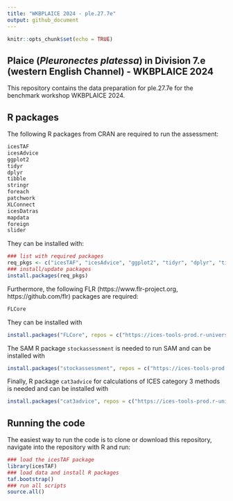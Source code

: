 ```yaml
---
title: "WKBPLAICE 2024 - ple.27.7e"
output: github_document
---
```


```r
knitr::opts_chunk$set(echo = TRUE)
```

## Plaice (_Pleuronectes platessa_) in Division 7.e (western English Channel) - WKBPLAICE 2024

This repository contains the data preparation for ple.27.7e for the benchmark workshop WKBPLAICE 2024.

## R packages 

The following R packages from CRAN are required to run the assessment:

```r
icesTAF
icesAdvice
ggplot2
tidyr
dplyr
tibble
stringr
foreach
patchwork
XLConnect
icesDatras
mapdata
foreign
slider
```

They can be installed with:
```r
### list with required packages
req_pkgs <- c("icesTAF", "icesAdvice", "ggplot2", "tidyr", "dplyr", "tibble", "stringr", "foreach", "patchwork", "XLConnect", "icesDatras", "mapdata", "foreign", "slider")
### install/update packages
install.packages(req_pkgs)
```

Furthermore, the following FLR (https://www.flr-project.org, https://github.com/flr) packages are required:
```r
FLCore
```
They can be installed with
``` r
install.packages("FLCore", repos = c("https://ices-tools-prod.r-universe.dev", "https://cloud.r-project.org"))
```

The SAM R package `stockassessment` is needed to run SAM and can be installed with
``` r
install.packages("stockassessment", repos = c("https://ices-tools-prod.r-universe.dev", "https://cloud.r-project.org"))
```

Finally, R package `cat3advice` for calculations of ICES category 3 methods is needed and can be installed with
``` r
install.packages("cat3advice", repos = c("https://ices-tools-prod.r-universe.dev", "https://cloud.r-project.org"))
```

## Running the code

The easiest way to run the code is to clone or download this repository, navigate into the repository with R and run:
```r
### load the icesTAF package
library(icesTAF)
### load data and install R packages
taf.bootstrap()
### run all scripts
source.all()
```
